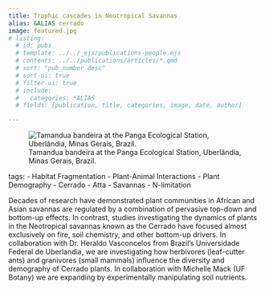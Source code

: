 ```yaml
---
title: Trophic cascades in Neotropical Savannas
alias: &ALIAS cerrado
image: featured.jpg
# listing:
  # id: pubs
  # template: ../../_ejs/publications-people.ejs 
  # contents: ../../publications/articles/*.qmd
  # sort: "pub_number desc"
  # sort-ui: true
  # filter-ui: true
  # include:
  #   categories: *ALIAS
  # fields: [publication, title, categories, image, date, author]

---
```



![Tamandua bandeira at the Panga Ecological Station, Uberlândia, Minas Gerais, Brazil.](./featured.jpg)

tags:
- Habitat Fragmentation
- Plant-Animal Interactions
- Plant Demography
- Cerrado
- Atta
- Savannas
- N-limitation


Decades of research have demonstrated plant communities in African and Asian savannas are regulated by a combination of pervasive top-down and bottom-up effects. In contrast, studies investigating the dynamics of plants in the Neotropical savannas known as the Cerrado have focused almost exclusively on fire, soil chemistry, and other bottom-up drivers. In collaboration with Dr. Heraldo Vasconcelos from Brazil’s Universidade Federal de Uberlandia, we are investigating how herbivores (leaf-cutter ants) and granivores (small mammals) influence the diversity and demography of Cerrado plants. In collaboration with Michelle Mack (UF Botany) we are expanding by experimentally manipulating soil nutrients.
